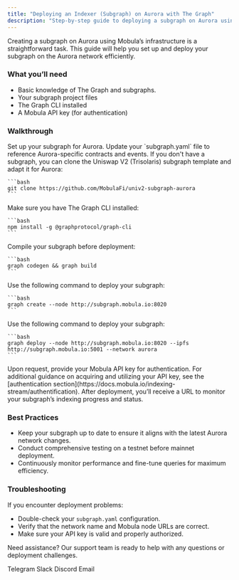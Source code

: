 ```yaml
---
title: "Deploying an Indexer (Subgraph) on Aurora with The Graph"
description: "Step-by-step guide to deploying a subgraph on Aurora using Mobula's infrastructure for efficient blockchain data indexing and querying."
---
```


Creating a subgraph on Aurora using Mobula’s infrastructure is a straightforward task. This guide will help you set up and deploy your subgraph on the Aurora network efficiently.

### What you’ll need

- Basic knowledge of The Graph and subgraphs.
- Your subgraph project files
- The Graph CLI installed
- A Mobula API key (for authentication)

### Walkthrough

<Steps>
  <Step title="Prepare Your Subgraph">
    Set up your subgraph for Aurora. Update your `subgraph.yaml` file to reference Aurora-specific contracts and events. If you don't have a subgraph, you can clone the Uniswap V2 (Trisolaris) subgraph template and adapt it for Aurora:

    ```bash
    git clone https://github.com/MobulaFi/univ2-subgraph-aurora
    ```
  </Step>

  <Step title="Install Dependencies">
    Make sure you have The Graph CLI installed:

    ```bash
    npm install -g @graphprotocol/graph-cli
    ```
  </Step>

  <Step title="Build Your Subgraph">
    Compile your subgraph before deployment:

    ```bash
    graph codegen && graph build
    ```
  </Step>

  <Step title="Create the Subgraph">
    Use the following command to deploy your subgraph:

    ```bash
    graph create --node http://subgraph.mobula.io:8020
    ```
  </Step>

  <Step title="Deploy to Mobula's Aurora Node">
    Use the following command to deploy your subgraph:

    ```bash
    graph deploy --node http://subgraph.mobula.io:8020 --ipfs http://subgraph.mobula.io:5001 --network aurora
    ```
  </Step>

  <Step title="Authenticate">
    Upon request, provide your Mobula API key for authentication. For additional guidance on acquiring and utilizing your API key, see the [authentication section](https://docs.mobula.io/indexing-stream/authentification).
  </Step>

  <Step title="Monitor Deployment">
    After deployment, you’ll receive a URL to monitor your subgraph’s indexing progress and status.
  </Step>
</Steps>

### Best Practices

- Keep your subgraph up to date to ensure it aligns with the latest Aurora network changes.
- Conduct comprehensive testing on a testnet before mainnet deployment.
- Continuously monitor performance and fine-tune queries for maximum efficiency.

### Troubleshooting

If you encounter deployment problems:

- Double-check your `subgraph.yaml` configuration.
- Verify that the network name and Mobula node URLs are correct.
- Make sure your API key is valid and properly authorized.

Need assistance? Our support team is ready to help with any questions or deployment challenges.

<CardGroup>
  <Card title="Support" icon="Telegram" href="https://t.me/MobulaPartnerBot?start=Mobula_API_Support_Key">Telegram</Card>
  <Card title="Support" icon="Slack" href="https://join.slack.com/t/mobulaapi/shared_invite/zt-29zrrpjnl-I0tyD73sy7zKy8q~KLL3Ug">Slack</Card>
  <Card title="Support" icon="Discord" href="https://discord.gg/JVT7xKm3AD">Discord</Card>
  <Card title="Email Support" icon="envelope" href="mailto:contact@mobulalabs.org">Email</Card>
</CardGroup>
